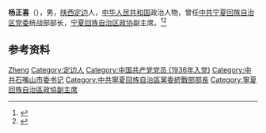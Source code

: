 '''杨正喜'''（{{bd|1909年||1995年|}}），男，[[陕西|陕西]][[定边|定边]]人，[[中华人民共和国|中华人民共和国]]政治人物，曾任[[中共宁夏回族自治区党委|中共宁夏回族自治区党委]]统战部部长，[[宁夏回族自治区政协|宁夏回族自治区政协]]副主席。<ref>{{Cite book|title=中华人民共和国职官志|author=何虎生, 李耀东, 向常福主编|publisher=中国社会出版社|year=2003|isbn=9787800883934|location=北京|pages=}}</ref><ref>{{cite book|title=宁夏百科全书|author=《宁夏百科全书》编纂委员会编|publisher=宁夏人民出版社|year=1998|isbn=|location=|page=}}</ref>

== 参考资料 ==
{{reflist}}

{{中国人物小作品}}

{{Authority control}}
{{DEFAULTSORT:Yang杨}}
[[Category:杨姓|Zheng]]
[[Category:定边人|Category:定边人]]
[[Category:中国共产党党员_(1936年入党)|Category:中国共产党党员 (1936年入党)]]
[[Category:中共石嘴山市委书记|Category:中共石嘴山市委书记]]
[[Category:中共寧夏回族自治區黨委統戰部部長|Category:中共寧夏回族自治區黨委統戰部部長]]
[[Category:寧夏回族自治區政協副主席|Category:寧夏回族自治區政協副主席]]